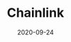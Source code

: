 ---
title: Chainlink
status: publish
date: 2020-09-24
slug: Chainlink is a tokenized oracle network for verifiable on-chain data || Oracles & Research partner (USA)
website: https://medium.com/iotex/iotex-chainlink-delivering-real-world-data-to-the-blockchain-17abb11981a7
twitter:
logo:
featured_img: https://wp.gcap1.iotex.io/wp-content/uploads/2020/10/chainlink.jpg
telegram:
---